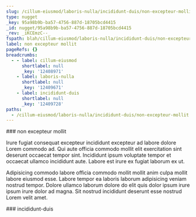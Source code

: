 ```yaml
---
slug: /cillum-eiusmod/laboris-nulla/incididunt-duis/non-excepteur-mollit
type: nugget
_key: 95a98b9b-ba57-4756-887d-18705bcd4415
_id: nugget/95a98b9b-ba57-4756-887d-18705bcd4415
_rev: _iKCEmzC--_
fspath: blah/cillum-eiusmod/laboris-nulla/incididunt-duis/non-excepteur-mollit.md
label: non excepteur mollit
pageRefs: {}
breadcrumbs:
  - - label: cillum-eiusmod
      shortlabel: null
      _key: '12408971'
    - label: laboris-nulla
      shortlabel: null
      _key: '12409671'
    - label: incididunt-duis
      shortlabel: null
      _key: '12409728'
paths:
  - /cillum-eiusmod/laboris-nulla/incididunt-duis/non-excepteur-mollit
---
```


<NuggetArea>
<Nugget slug="/cillum-eiusmod/laboris-nulla/incididunt-duis/non-excepteur-mollit" type="nugget" _key="95a98b9b-ba57-4756-887d-18705bcd4415" _id="nugget/95a98b9b-ba57-4756-887d-18705bcd4415" _rev="_iKCEmzC--_" fspath="blah/cillum-eiusmod/laboris-nulla/incididunt-duis/non-excepteur-mollit.md" label="non excepteur mollit" paths="/cillum-eiusmod/laboris-nulla/incididunt-duis/non-excepteur-mollit">
<NuggetBody>
### non excepteur mollit

Irure fugiat consequat excepteur incididunt excepteur ad labore dolore Lorem commodo ad. Qui aute officia commodo mollit elit exercitation sint deserunt occaecat tempor sint. Incididunt ipsum voluptate tempor et occaecat ullamco incididunt aute. Labore est irure ex fugiat laborum ex ut.

Adipisicing commodo labore officia commodo mollit mollit anim culpa mollit labore eiusmod esse. Labore tempor ea laboris laborum adipisicing veniam nostrud tempor. Dolore ullamco laborum dolore do elit quis dolor ipsum irure ipsum irure dolor ad magna. Sit nostrud incididunt deserunt esse nostrud Lorem velit amet.

</NuggetBody>
<Breadcrumbs>
<Crumbs>
<Crumb _key="12408971" label="cillum-eiusmod" /><Crumb _key="12409671" label="laboris-nulla" /><Crumb _key="12409728" label="incididunt-duis" />
</Crumbs>
</Breadcrumbs>
</Nugget>

<NuggetsInbound>
</NuggetsInbound>
<NuggetsOutbound>
</NuggetsOutbound>
</NuggetArea>
<PassagesInbound>
<Passage direction="inbound" type="passage" _key="12409728" _id="passage/12409728" _rev="_iKCEmz----" label="incididunt-duis" passage="incididunt-duis" fspath="blah/cillum-eiusmod/laboris-nulla/incididunt-duis" paths="/cillum-eiusmod/laboris-nulla/incididunt-duis" slug="/cillum-eiusmod/laboris-nulla/incididunt-duis">
<NuggetBody>
### incididunt-duis

</NuggetBody>
<Breadcrumbs>
<Crumbs>
<Crumb _key="12408971" label="cillum-eiusmod" /><Crumb _key="12409671" label="laboris-nulla" />
</Crumbs>
</Breadcrumbs>
</Passage>

</PassagesInbound>
<PassagesOutbound>
</PassagesOutbound>